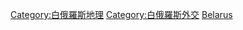 {{Commonscat|International borders of Belarus}}

[[Category:白俄羅斯地理|Category:白俄羅斯地理]]
[[Category:白俄羅斯外交|Category:白俄羅斯外交]]
[[Category:各國邊界|Belarus]]